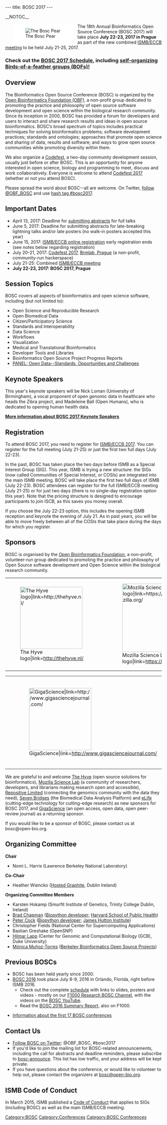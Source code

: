 ---
title: BOSC 2017
---

__NOTOC__
<div style="float:left; maxwidth: 180px; margin-left:25px; margin-right:15px; background-color: #FFFFFF">[[Image:Pear.png|left|The Bosc Pear]]</div>
The 18th Annual Bioinformatics Open Source Conference (BOSC 2017) will take place '''July 22-23, 2017 in Prague''' as part of the new combined [https://www.iscb.org/ismbeccb2017 ISMB/ECCB meeting] to be held July 21-25, 2017.

=== Check out the [[BOSC 2017 Schedule]], including [https://docs.google.com/document/d/1pCkjxooRxHhh3mcqxy7h083mUxt2Ldh1N0kJRwNdjx8/edit self-organizing Birds-of-a-feather groups (BOFs)!] ===

== Overview ==

The Bioinformatics Open Source Conference (BOSC) is organized by the [https://www.open-bio.org/wiki/Main_Page Open Bioinformatics Foundation (OBF)], a non-profit group dedicated to promoting the practice and philosophy of open source software development and open science within the biological research community. Since its inception in 2000, BOSC has provided a forum for developers and users to interact and share research results and ideas in open source bioinformatics. BOSC’s broad spectrum of topics includes practical techniques for solving bioinformatics problems; software development practices; standards and ontologies; approaches that promote open science and sharing of data, results and software; and ways to grow open source communities while promoting diversity within them.

We also organize a [[Codefest]], a two-day community development session, usually just before or after BOSC. This is an opportunity for anyone interested in open science, biology and programming to meet, discuss and work collaboratively. Everyone is welcome to attend [[Codefest 2017]] (whether or not you attend BOSC).

Please spread the word about BOSC--all are welcome. On Twitter, [https://twitter.com/OBF_BOSC follow @OBF_BOSC] and use [https://twitter.com/search?q=%23BOSC2017 hash tag #bosc2017].

== Important Dates ==

* April 13, 2017: Deadline for [[BOSC_Abstract_Submission|submitting abstracts]] for full talks
* June 5, 2017: Deadline for submitting abstracts for late-breaking lightning talks and/or late posters (no walk-in posters accepted this year)
* June 15, 2017: [https://www.iscb.org/ismbeccb2017-registration ISMB/ECCB online registration] early registration ends (see notes below regarding registration)
* July 20-21, 2017: [[Codefest 2017]], [https://brmlab.cz/ Brmlab, Prague]  (a non-profit, community-run hackerspace)
* July 21-25: Combined [https://www.iscb.org/ismbeccb2017 ISMB/ECCB meeting]
* '''July 22-23, 2017: BOSC 2017, Prague'''

== Session Topics ==
BOSC covers all aspects of bioinformatics and open science software, including (but not limited to):
* Open Science and Reproducible Research
* Open Biomedical Data
* Citizen/Participatory Science
* Standards and Interoperability
* Data Science
* Workflows
* Visualization
* Medical and Translational Bioinformatics
* Developer Tools and Libraries
* Bioinformatics Open Source Project Progress Reports
* [[BOSC_2017_Panel|PANEL: Open Data--Standards, Opportunities and Challenges]]

== Keynote Speakers ==

This year's keynote speakers will be Nick Loman (University of Birmingham), a vocal proponent of open genomic data in healthcare who heads the Zibra project, and Madeleine Ball (Open Humans), who is dedicated to opening human health data.

'''[[BOSC_2017_Keynote_Speakers|More information about BOSC 2017 Keynote Speakers]]'''

== Registration ==

To attend BOSC 2017, you need to register for [https://www.iscb.org/ismbeccb2017-registration ISMB/ECCB 2017]. You can register for the full meeting (July 21-25) or just the first two full days (July 22-23).

In the past, BOSC has taken place the two days before ISMB as a Special Interest Group (SIG). This year, ISMB is trying a new structure: the SIGs (now called Communities of Special Interest, or COSIs) are integrated into the main ISMB meeting. BOSC will take place the first two full days of ISMB (July 22-23). BOSC attendees can register for the full ISMB/ECCB meeting (July 21-25) or for just two days (there is no single-day registration option this year). Note that the pricing structure is designed to encourage participants to join ISCB, as this saves you money overall.

If you choose the July 22-23 option, this includes the opening ISMB reception and keynote the evening of July 21. As in past years, you will be able to move freely between all of the COSIs that take place during the days for which you register.

== Sponsors ==

BOSC is organised by the [[Main_Page|Open Bioinformatics Foundation]], a non-profit, volunteer-run group dedicated to promoting the practice and philosophy of Open Source software development and Open Science within the biological research community.

<center>
{|
| [[File:Thehyve-logo-small.png|200px|center|The Hyve logo|link=http://thehyve.nl/]]
| &nbsp;&nbsp;&nbsp;
| [[File:MSLLogo_small.png|220px|center|Mozilla Science Lab logo|link=https://science.mozilla.org/]]
| &nbsp;&nbsp;&nbsp;
| [[File:Repositive_logo_long.png|220px|center|Repositive Limited logo|link=https://repositive.io/]]
|}
{|
| &nbsp;&nbsp;&nbsp;
| [[File:Gigascience-07.png‎|200px|center|GigaScience|link=http://www.gigasciencejournal.com/]]
| &nbsp;&nbsp;&nbsp;
| [[File:SB_logo_navy.png‎|220px|center|Seven Bridges|link=https://www.sevenbridges.com/]]
| &nbsp;&nbsp;&nbsp;
| [[File:eLife.png‎|200px|center|eLife|link=https://elifesciences.org/labs]]
|}
</center>

We are grateful to and welcome [http://thehyve.nl/ The Hyve] (open source solutions for bioinformatics), [https://science.mozilla.org/ Mozilla Science Lab] (a community of researchers, developers, and librarians making research open and accessible), [https://repositive.io/ Repositive Limited] (connecting the genomics community with the data they need), [https://www.sevenbridges.com/ Seven Bridges] (the Biomedical Data Analysis Platform) and [https://elifesciences.org/labs eLife] (cutting-edge technology for cutting-edge research) as new sponsors for BOSC 2017, and [http://gigasciencejournal.com GigaScience] (an open access, open data, open peer-review journal) as a returning sponsor.

If you would like to be a sponsor of BOSC, please contact us at bosc@open-bio.org.

== Organizing Committee ==

'''Chair'''
* Nomi L. Harris (Lawrence Berkeley National Laboratory)

'''Co-Chair'''
* Heather Wiencko ([https://www.hostedgraphite.com Hosted Graphite], Dublin Ireland)

'''Organizing Committee Members'''
* Karsten Hokamp (Smurfit Institute of Genetics, Trinity College Dublin, Ireland)
* [http://bcbio.wordpress.com Brad Chapman] ([http://biopython.org Biopython developer]; [http://compbio.sph.harvard.edu/chb/ Harvard School of Public Health])
* [http://www.scri.ac.uk/staff/petercock Peter Cock] ([http://biopython.org Biopython developer]; [http://www.hutton.ac.uk James Hutton Institute])
* Christopher Fields (National Center for Supercomputing Applications)
* Bastian Greshake (OpenSNP)
* [http://www.bioperl.org/wiki/Hilmar_Lapp Hilmar Lapp] (Center for Genomic and Computational Biology (GCB), Duke University)
* [http://berkeleybop.org/people/monica-munoz-torres/ Mónica Muñoz-Torres]  ([http://berkeleybop.org/ Berkeley Bioinformatics Open Source Projects])

== Previous BOSCs ==

* BOSC has been held yearly since 2000.
* [[BOSC 2016]] took place July 8-9, 2016 in Orlando, Florida, right before ISMB 2016.
** Check out the complete [[BOSC_2016_Schedule|schedule]] with links to slides, posters and videos - mostly on our [http://f1000research.com/channels/BOSC F1000 Research BOSC Channel], with the videos on the [https://www.youtube.com/playlist?list=PLir-OOQiOhXbENjAIFF-JZ0WodnysPqfh BOSC YouTube].
** Read the [https://f1000research.com/articles/5-2464/v1 BOSC 2016 Summary Report], also on F1000.

* [[Past BOSC conferences | Information about the first 17 BOSC conferences]]

== Contact Us ==

* [https://twitter.com/OBF_BOSC Follow BOSC on Twitter]: @OBF_BOSC, #bosc2017
* If you'd like to join the mailing list for BOSC-related announcements, including the call for abstracts and deadline reminders, please subscribe to [http://lists.open-bio.org/mailman/listinfo/bosc-announce bosc-announce].  This list has low traffic, and your address will be kept private.
* If you have questions about the conference, or would like to volunteer to help out, please contact the organizers at [mailto:bosc@open-bio.org bosc@open-bio.org].

== ISMB Code of Conduct ==

In March 2015, ISMB published a [http://www.iscb.org/ismbeccb2015-general-info/ismbeccb2015-coc Code of Conduct] that applies to SIGs (including BOSC) as well as the main ISMB/ECCB meeting.

[[Category:BOSC]] [[Category:Conferences]]
[[Category:BOSC Conferences]]